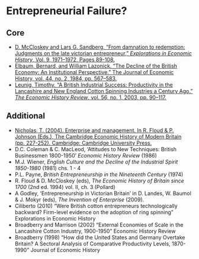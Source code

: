 # Entrepreneurial Failure?

## Core

+ [D. McCloskey and Lars G. Sandberg, "From damnation to redemption: Judgments on the late victorian entrepreneur," *Explorations in Economic History*, Vol. 9, 1971–1972, Pages 89-108.](https://www.sciencedirect.com/science/article/abs/pii/0014498371900520?via%3Dihub){target="_blank"}
+ [Elbaum, Bernard, and William Lazonick. “The Decline of the British Economy: An Institutional Perspective.” The Journal of Economic History, vol. 44, no. 2, 1984, pp. 567–583.](https://www.jstor.org/stable/2120731){target="_blank"}
+ [Leunig, Timothy. “A British Industrial Success: Productivity in the Lancashire and New England Cotton Spinning Industries a Century Ago.” *The Economic History Review*, vol. 56, no. 1, 2003, pp. 90–117.](https://www.jstor.org/stable/3698755){target="_blank"}

## Additional

+ [Nicholas, T. (2004). Enterprise and management. In R. Floud & P. Johnson (Eds.), The Cambridge Economic History of Modern Britain (pp. 227-252). Cambridge: Cambridge University Press.](https://doi.org/10.1017/CHOL9780521820370.010){target="_blank"}
+ D.C. Coleman & C. MacLeod, ‘Attitudes to New Techniques: British Businessmen 1800-1950’ *Economic History Review* (1986)
+ M.J. Wiener, *English Culture and the Decline of the Industrial Spirit 1850-1980* (1981) chs. 1 - 4
+ P.L. Payne, *British Entrepreneurship in the Nineteenth Century* (1974)
+ R. Floud & D. McCloskey (eds), *The Economic History of Britain since 1700* (2nd ed. 1994) vol. II, ch. 3 (Pollard)
+ A Godley, ‘Entrepreneurship in Victorian Britain’ in D. Landes, W. Baumol & J. Mokyr (eds), *The Invention of Enterprise* (2009). 
+ Ciliberto (2010) “Were British cotton entrepreneurs technologically backward? Firm-level evidence on the adoption of ring spinning” Explorations in Economic History
+ Broadberry and Marrison (2002) "External Economies of Scale in the Lancashire Cotton Industry, 1900-1950" Economic History Review
+ Broadberry (1998) “How did the United States and Germany Overtake Britain? A Sectoral Analysis of Comparative Productivity Levels, 1870-1990” Journal of Economic History
